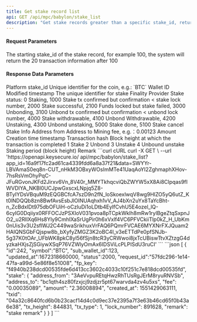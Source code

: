 ---
title: Get stake record list
api: GET /api/mpc/babylon/stake_list
description: "Get stake records greater than a specific stake_id, returning 20 pieces of data each time"
---

#### Request Parameters
<ParamField query="max_id" type="string" required>
    The starting stake_id of the stake record, for example 100, the system will return the 20 transaction information after 100
</ParamField>


#### Response Data Parameters
<ResponseField type="object[ ]">
    <Expandable title="object">
        <ResponseField name="id" type="integer">Platform stake_id</ResponseField>
        <ResponseField name="symbol" type="string">Unique identifier for the coin, e.g.: `BTC`</ResponseField>
        <ResponseField name="sub_wallet_id" type="integer">Wallet ID</ResponseField>
        <ResponseField name="updated_at" type="long">Modified timestamp</ResponseField>
        <ResponseField name="request_id" type="string">The unique identifier for stake</ResponseField>
        <ResponseField name="fp_key" type="string">Finality Provider</ResponseField>
        <ResponseField name="status" type="integer">Stake status: 0 Staking, 1000 Stake tx confirmed but confirmation < stake lock number, 2000 Stake successful, 2100 Funds locked but stake failed, 3000 Unbonding, 3100 Unbond tx confirmed but confirmation < unbond lock number, 4000 Stake withdrawable, 4100 Unbond Withdrawable, 4200 Unstaking, 4300 Unbond unstaking, 5000 Stake done, 5100 Stake cancel</ResponseField>
        <ResponseField name="stake" type="object">
            Stake Info
            <Expandable title="object">
                <ResponseField name="address_from" type="string">Address from</ResponseField>
                <ResponseField name="address_to" type="string">Address to</ResponseField>
                <ResponseField name="fee" type="string">Mining fee, e.g.：0.00123</ResponseField>
                <ResponseField name="amount" type="string">Amount</ResponseField>
                <ResponseField name="created_at" type="long">Creation time timestamp</ResponseField>
                <ResponseField name="txid" type="string">Transaction hash</ResponseField>
                <ResponseField name="tx_height" type="long">Block height at which the transaction is completed</ResponseField>
                <ResponseField name="tx_type" type="integer">1 Stake 2 Unbond 3 Unstake 4 Unbound unstake </ResponseField>
                <ResponseField name="lock_number" type="integer">Staking period (block height)</ResponseField>
                <ResponseField name="remark" type="string">Remark</ResponseField>
           </Expandable>
        </ResponseField>
    </Expandable>
</ResponseField>



<RequestExample>
  ```curl cURL
  curl -X GET \
  --url 'https://openapi.keysecure.io/
api/mpc/babylon/stake_list?app_id=16a9f17fc2ad61ca4339fdd6a8a37f21&data=SWYYr-LBVAmaS0eq8n-CUT_nHkM3OBxyWOsImMTe41UaqAoYI2ZghmaphXHov-7hsRsVmOhyPqC-JFuRGvonJKFd2Jirxv6Vn_8V40r_MMYTkhqcviQbZWYW5xX8Ai8CIpqas9fIWVDIYA_NKBl0UCJpwGxscxLNpjq5Z8-BTyIYDsVBquM9zEQGBCfcA7szD9n2fN_loSkoexlwqV8wg9HIZO5yQ6utZ_Kt0lNDQQb8zn8BwfAvsEsbJlOINUAqhxh1vV_AJ4bXn2uYx8TaYcBht-n_ZcBdxIDt975dbOFUiH-oCzIuDi1oLDtb4EylfCvhU5E4ozel_lQ-6cyIG0Dqiiyx0RFFOCJzPSXIoV031pvoa8pTCpkWklh8mRw1rylBgeZtqSxpnJO2_u2RIlXq6Hs8Yly9CmhIXaSrUgPir0h6xVxlf4VC6PFVCkiiTlp0kZ_H_UbKm0nUis3v3U2sflWJ2C449waSrikhuxVrFAQ6PQmrFVCAE6MYXNrFXJQuam2HAIQNSGbFQjspw8b_bXyfyZMGZ3K2oBC4I_v3eETTdPe0pfSNJb-5g37K0tOAr_UFbWK8pkC8yl56fSjn8tcR3yCRWwoi8jxTcUBiswTtvXZtzgG4dyzkaHXjsZjSGiywXSqP76VZWlyOmAx6IDSViLcPLPISdU3ruCI'
  ```
</RequestExample>



<ResponseExample>
```json
[
    {
        "id":242,
        "symbol":"BTC",
        "sub_wallet_id":123,
        "updated_at":1672318660000,
        "status":2000,
        "request_id":"57fdc296-1e14-47fa-a99d-5e86f8e51008",
        "fp_key": "f4940b238dcd00535fde6d413cc3602c4033c10f251c7e818dcd00535fd",
        "stake": {
            "address_from": "3AeVvpuREtqHwzRhTUsRgJErM8ryuRNVSb",
            "address_to": "bc1qth4sz80fzxjcj9zdjzr5pt67warvda4zv4u5xs",
            "fee": "0.00035089",
            "amount": "2.36008894",
            "created_at": 1551429063111,
            "txid": "04a32c8640fcd6b0b23cacf14d4c0d9ec37e2395a7f3e63b46cd65f0b43a6e38",
            "tx_height": 844831,
            "tx_type": 1,
            "lock_number": 891628,
            "remark": "stake remark"
        }
    }
]
```
</ResponseExample>